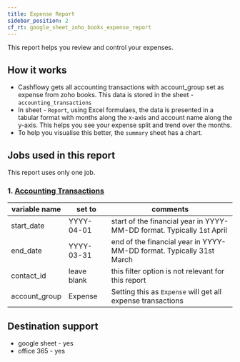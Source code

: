 ```yaml
---
title: Expense Report
sidebar_position: 2
cf_rt: google_sheet_zoho_books_expense_report
---
```

<Gsheet
  src="https://docs.google.com/spreadsheets/d/1D6DWMT-bqS28C90V7BONbqnq10LWyxxczAJBLfsUdas/edit#gid=1490204803"
  type="report"
/>

This report helps you review and control your expenses. 

<AddReport
  template={frontMatter.cf_rt}
/>


## How it works 
- Cashflowy gets all accounting transactions with account_group set as expense from zoho books. This data is stored in the sheet - `accounting_transactions`
- In sheet - `Report`, using Excel formulaes, the data is presented in a tabular format with months along the x-axis and account name along the y-axis. This helps you see your expense split and trend over the months. 
- To help you visualise this better, the `summary` sheet has a chart.  


## Jobs used in this report
This report uses only one job.
### 1. [ Accounting Transactions](/library/jobs/zoho_books/fetch_account_transactions)

| variable name | set to | comments|
| --- | --- | --- | 
| start_date| YYYY-04-01 | start of the financial year in YYYY-MM-DD format. Typically 1st April |
| end_date| YYYY-03-31 | end of the financial year in YYYY-MM-DD format. Typically 31st March |
| contact_id| leave blank| this filter option is not relevant for this report |
| account_group| Expense | Setting this as `Expense` will get all expense transactions |


## Destination support 
- google sheet - yes
- office 365 - yes
